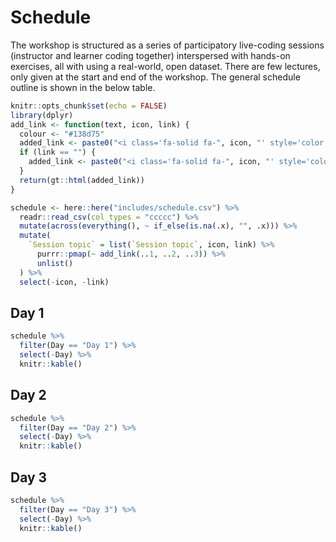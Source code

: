 # Schedule

The workshop is structured as a series of participatory live-coding
sessions (instructor and learner coding together) interspersed with
hands-on exercises, all with using a real-world, open dataset. There are
few lectures, only given at the start and end of the workshop. The
general schedule outline is shown in the below table.

```r
knitr::opts_chunk$set(echo = FALSE)
library(dplyr)
add_link <- function(text, icon, link) {
  colour <- "#138d75"
  added_link <- paste0("<i class='fa-solid fa-", icon, "' style='color:", colour, "'></i>&nbsp;&nbsp;<a href=\"", link, "\">", text, "</a>")
  if (link == "") {
    added_link <- paste0("<i class='fa-solid fa-", icon, "' style='color:", colour, "'></i>&nbsp;&nbsp;", text)
  }
  return(gt::html(added_link))
}

schedule <- here::here("includes/schedule.csv") %>%
  readr::read_csv(col_types = "ccccc") %>%
  mutate(across(everything(), ~ if_else(is.na(.x), "", .x))) %>%
  mutate(
    `Session topic` = list(`Session topic`, icon, link) %>%
      purrr::pmap(~ add_link(..1, ..2, ..3)) %>%
      unlist()
  ) %>%
  select(-icon, -link)
```

::: panel-tabset
## Day 1 {.unnumbered}

```r
schedule %>%
  filter(Day == "Day 1") %>%
  select(-Day) %>%
  knitr::kable()
```

## Day 2 {.unnumbered}

```r
schedule %>%
  filter(Day == "Day 2") %>%
  select(-Day) %>%
  knitr::kable()
```

## Day 3 {.unnumbered}

```r
schedule %>%
  filter(Day == "Day 3") %>%
  select(-Day) %>%
  knitr::kable()
```
:::
